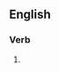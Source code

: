 ==English==

===Verb===
{{head|en|present participle}}

# {{present participle of|outstrip|lang=en|nocat=1}}